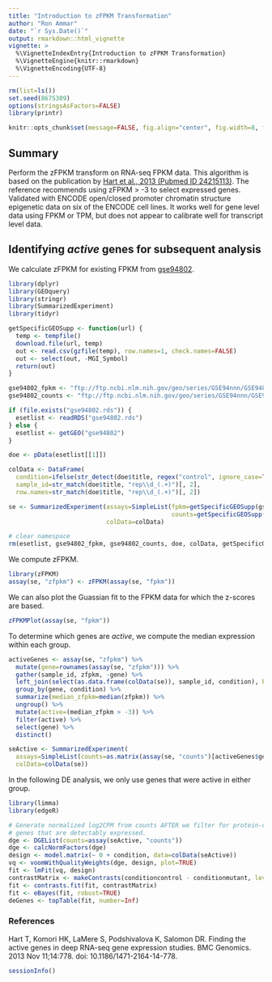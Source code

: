 ```yaml
---
title: "Introduction to zFPKM Transformation"
author: "Ron Ammar"
date: "`r Sys.Date()`"
output: rmarkdown::html_vignette
vignette: >
  %\VignetteIndexEntry{Introduction to zFPKM Transformation}
  %\VignetteEngine{knitr::rmarkdown}
  %\VignetteEncoding{UTF-8}
---
```


```r
rm(list=ls())
set.seed(8675309)
options(stringsAsFactors=FALSE)
library(printr)

knitr::opts_chunk$set(message=FALSE, fig.align="center", fig.width=8, fig.height=6)
```

## Summary

Perform the zFPKM transform on RNA-seq FPKM data. This algorithm is based on the publication by [Hart et al., 2013 
(Pubmed ID 24215113)](https://www.ncbi.nlm.nih.gov/pubmed/24215113). The reference recommends using zFPKM > -3 to select 
expressed genes. Validated with ENCODE open/closed promoter chromatin structure epigenetic data on six of the ENCODE 
cell lines. It works well for gene level data using FPKM or TPM, but does not appear to calibrate well for transcript level 
data.

## Identifying *active* genes for subsequent analysis

We calculate zFPKM for existing FPKM from [gse94802](https://www.ncbi.nlm.nih.gov/geo/query/acc.cgi?acc=gse94802).

```r
library(dplyr)
library(GEOquery)
library(stringr)
library(SummarizedExperiment)
library(tidyr)

getSpecificGEOSupp <- function(url) {
  temp <- tempfile()
  download.file(url, temp)
  out <- read.csv(gzfile(temp), row.names=1, check.names=FALSE)
  out <- select(out, -MGI_Symbol)
  return(out)
}

gse94802_fpkm <- "ftp://ftp.ncbi.nlm.nih.gov/geo/series/GSE94nnn/GSE94802/suppl/GSE94802_Minkina_etal_normalized_FPKM.csv.gz"
gse94802_counts <- "ftp://ftp.ncbi.nlm.nih.gov/geo/series/GSE94nnn/GSE94802/suppl/GSE94802_Minkina_etal_raw_counts.csv.gz"

if (file.exists("gse94802.rds")) {
  esetlist <- readRDS("gse94802.rds")
} else {
  esetlist <- getGEO("gse94802")
}

doe <- pData(esetlist[[1]])

colData <- DataFrame(
  condition=ifelse(str_detect(doe$title, regex("control", ignore_case=TRUE)), "control", "mutant"),
  sample_id=str_match(doe$title, "rep\\d_(.+)")[, 2],
  row.names=str_match(doe$title, "rep\\d_(.+)")[, 2])

se <- SummarizedExperiment(assays=SimpleList(fpkm=getSpecificGEOSupp(gse94802_fpkm),
                                             counts=getSpecificGEOSupp(gse94802_counts)),
                           colData=colData)

# clear namespace
rm(esetlist, gse94802_fpkm, gse94802_counts, doe, colData, getSpecificGEOSupp)
```

We compute zFPKM.

```r
library(zFPKM)
assay(se, "zfpkm") <- zFPKM(assay(se, "fpkm"))
```

We can also plot the Guassian fit to the FPKM data for which the z-scores are based.

```r
zFPKMPlot(assay(se, "fpkm"))
```

To determine which genes are *active*, we compute the median expression within each group.

```r
activeGenes <- assay(se, "zfpkm") %>%
  mutate(gene=rownames(assay(se, "zfpkm"))) %>%
  gather(sample_id, zfpkm, -gene) %>%
  left_join(select(as.data.frame(colData(se)), sample_id, condition), by="sample_id") %>%
  group_by(gene, condition) %>%
  summarize(median_zfpkm=median(zfpkm)) %>%
  ungroup() %>%
  mutate(active=(median_zfpkm > -3)) %>%
  filter(active) %>%
  select(gene) %>%
  distinct()

seActive <- SummarizedExperiment(
  assays=SimpleList(counts=as.matrix(assay(se, "counts")[activeGenes$gene, ])),
  colData=colData(se))
```

In the following DE analysis, we only use genes that were active in either group.

```r
library(limma)
library(edgeR)

# Generate normalized log2CPM from counts AFTER we filter for protein-coding
# genes that are detectably expressed.
dge <- DGEList(counts=assay(seActive, "counts"))
dge <- calcNormFactors(dge)
design <- model.matrix(~ 0 + condition, data=colData(seActive))
vq <- voomWithQualityWeights(dge, design, plot=TRUE)
fit <- lmFit(vq, design)
contrastMatrix <- makeContrasts(conditioncontrol - conditionmutant, levels=design)
fit <- contrasts.fit(fit, contrastMatrix)
fit <- eBayes(fit, robust=TRUE)
deGenes <- topTable(fit, number=Inf)
```


### References

Hart T, Komori HK, LaMere S, Podshivalova K, Salomon DR. Finding the active genes in deep RNA-seq gene expression 
studies. BMC Genomics. 2013 Nov 11;14:778. doi: 10.1186/1471-2164-14-778.


```r
sessionInfo()
```
